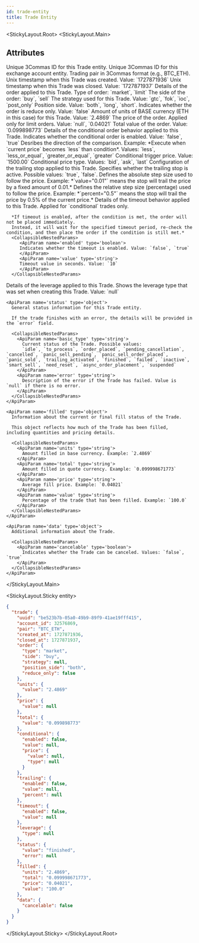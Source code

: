 ```yaml
---
id: trade-entity
title: Trade Entity
---
```



<StickyLayout.Root>
   <StickyLayout.Main>
  <h2 className='entity-heading'>Attributes</h2>

  <ApiParam name='uuid' type='string' id="uuid">
    Unique 3Commas ID for this Trade entity.
  </ApiParam>

  <ApiParam name='account_id' type='integer' id="account_id">
    Unique 3Commas ID for this exchange account entity.
   </ApiParam>

  <ApiParam name='pair' type='string' id="pair">
    Trading pair in 3Commas format (e.g., BTC_ETH).
  </ApiParam>

  <ApiParam name='created_at' type='integer' id="created_at">
    Unix timestamp when this Trade was created. Value: `1727871936`
  </ApiParam>

  <ApiParam name='closed_at' type='integer' id="closed_at">
    Unix timestamp when this Trade was closed. Value: `1727871937`
  </ApiParam>

   <ApiParam name='order' type='object'>
      Details of the order applied to this Trade.
      <CollapsibleNestedParams>
         <ApiParam name='type' type='string'>
         Type of order: `market`, `limit`
         </ApiParam>
         <ApiParam name='side' type='string'>
         The side of the order: `buy`, `sell`
         </ApiParam>
         <ApiParam name='strategy' type='string'>
         The strategy used for this Trade. Value: `gtc`, `fok`, `ioc`, `post_only`
         </ApiParam>
         <ApiParam name='position_side' type='string'>
         Position side. Value: `both`, `long`, `short`. 
         </ApiParam>
         <ApiParam name='reduce_only' type='boolean'>
         Indicates whether the order is reduce only. Value: `false`
         </ApiParam>
      </CollapsibleNestedParams>
   </ApiParam>

   <ApiParam name='units' type='object' id="units">
      <CollapsibleNestedParams>
         <ApiParam name='value' type='string' id="value">
         Amount of units of BASE currency (ETH in this case) for this Trade. Value: `2.4869`
         </ApiParam>
      </CollapsibleNestedParams>
   </ApiParam>

   <ApiParam name='price' type='object'>
      <CollapsibleNestedParams>
         <ApiParam name='value' type='string' id="value">
         The price of the order. Applied only for limit orders. Value: `null`, `0.04021`
         </ApiParam>
      </CollapsibleNestedParams>
   </ApiParam>

   <ApiParam name='total' type='object' id="total">
      <CollapsibleNestedParams>
         <ApiParam name='value' type='string' id="value">
         Total value of the order. Value: `0.099898773`
         </ApiParam>
      </CollapsibleNestedParams>
   </ApiParam>

   <ApiParam name='conditional' type='object'>
      Details of the conditional order behavior applied to this Trade.
      <CollapsibleNestedParams>
         <ApiParam name='enabled' type='boolean'>
         Indicates whether the conditional order is enabled. Value: `false`, `true`
         </ApiParam>
         <ApiParam name='value' type='string'>
         Desribes the direction of the comparison. Example: *Execute when `current price` becomes `less` than condition*. Values: `less`, `less_or_equal`, `greater_or_equal`, `greater`
         </ApiParam>
         <ApiParam name='price' type='object'>
         <CollapsibleNestedParams>
            <ApiParam name='value' type='string'>
               Conditional trigger price. Value: `1500.00`
            </ApiParam>
            <ApiParam name='type' type='string'>
               Conditional price type. Values: `bid`, `ask`, `last`
            </ApiParam>
         </CollapsibleNestedParams>
         </ApiParam>
      </CollapsibleNestedParams>
   </ApiParam>

   <ApiParam name='trailing' type='object'>
   Configuration of the trailing stop applied to this Trade.
   <CollapsibleNestedParams>
      <ApiParam name='enabled' type='boolean'>
         Specifies whether the trailing stop is active. Possible values: `true`, `false`.
      </ApiParam>
      <ApiParam name='value' type='string'>
         Defines the absolute step size used to follow the price.  
         Example: *`value="0.01"` means the stop will trail the price by a fixed amount of 0.01.*
      </ApiParam>
      <ApiParam name='percent' type='string'>
         Defines the relative step size (percentage) used to follow the price.  
         Example: *`percent="0.5"` means the stop will trail the price by 0.5% of the current price.*
      </ApiParam>
   </CollapsibleNestedParams>
   </ApiParam>

   <ApiParam name='timeout' type='object'>
      Details of the timeout behavior applied to this Trade. Applied for `conditional` trades only. 
      
      *If timeout is enabled, after the condition is met, the order will not be placed immediately.
      Instead, it will wait for the specified timeout period, re-check the condition, and then place the order if the condition is still met.*
      <CollapsibleNestedParams>
         <ApiParam name='enabled' type='boolean'>
         Indicates whether the timeout is enabled. Value: `false`, `true`
         </ApiParam>
         <ApiParam name='value' type='string'>
         Timeout value in seconds. Value: `10`
         </ApiParam>
      </CollapsibleNestedParams>
   </ApiParam>

   <ApiParam name='leverage' type='object'>
      Details of the leverage applied to this Trade.
      <CollapsibleNestedParams>
         <ApiParam name='type' type='string'>
         Shows the leverage type that was set when creating this Trade. Value: `null`
         </ApiParam>
      </CollapsibleNestedParams>
   </ApiParam>

    <ApiParam name='status' type='object'>
      General status information for this Trade entity.

      If the trade finishes with an error, the details will be provided in the `error` field.

      <CollapsibleNestedParams>
        <ApiParam name='basic_type' type='string'>
          Current status of the Trade. Possible values:
          `idle`, `to_process`, `order_placed`, `pending_cancellation`, `cancelled`, `panic_sell_pending`, `panic_sell_order_placed`, `panic_sold`, `trailing_activated`, `finished`, `failed`, `inactive`, `smart_sell`, `need_reset`, `async_order_placement`, `suspended`
        </ApiParam>
        <ApiParam name='error' type='string'>
          Description of the error if the Trade has failed. Value is `null` if there is no error.
        </ApiParam>
      </CollapsibleNestedParams>
    </ApiParam>

    <ApiParam name='filled' type='object'>
      Information about the current or final fill status of the Trade.

      This object reflects how much of the Trade has been filled, including quantities and pricing details.

      <CollapsibleNestedParams>
        <ApiParam name='units' type='string'>
          Amount filled in base currency. Example: `2.4869`
        </ApiParam>
        <ApiParam name='total' type='string'>
          Amount filled in quote currency. Example: `0.099998671773`
        </ApiParam>
        <ApiParam name='price' type='string'>
          Average fill price. Example: `0.04021`
        </ApiParam>
        <ApiParam name='value' type='string'>
          Percentage of the trade that has been filled. Example: `100.0`
        </ApiParam>
      </CollapsibleNestedParams>
    </ApiParam>

    <ApiParam name='data' type='object'>
      Additional information about the Trade.

      <CollapsibleNestedParams>
        <ApiParam name='cancelable' type='boolean'>
          Indicates whether the Trade can be canceled. Values: `false`, `true`
        </ApiParam>
      </CollapsibleNestedParams>
    </ApiParam>

  

</StickyLayout.Main>

<StickyLayout.Sticky entity>
```json
{
  "trade": {
    "uuid": "be523b7b-05a0-49b9-89f9-41ae19fff415",
    "account_id": 32576869,
    "pair": "BTC_ETH",
    "created_at": 1727871936,
    "closed_at": 1727871937,
    "order": {
      "type": "market",
      "side": "buy",
      "strategy": null,
      "position_side": "both",
      "reduce_only": false
    },
    "units": {
      "value": "2.4869"
    },
    "price": {
      "value": null
    },
    "total": {
      "value": "0.099898773"
    },
    "conditional": {
      "enabled": false,
      "value": null,
      "price": {
        "value": null,
        "type": null
      }
    },
    "trailing": {
      "enabled": false,
      "value": null,
      "percent": null
    },
    "timeout": {
      "enabled": false,
      "value": null
    },
    "leverage": {
      "type": null
    },
    "status": {
      "value": "finished",
      "error": null
    },
    "filled": {
      "units": "2.4869",
      "total": "0.099998671773",
      "price": "0.04021",
      "value": "100.0"
    },
    "data": {
      "cancelable": false
    }
  }
}
```
</StickyLayout.Sticky>
</StickyLayout.Root>